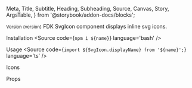   Meta,
  Title,
  Subtitle,
  Heading,
  Subheading,
  Source,
  Canvas,
  Story,
  ArgsTable,
} from '@storybook/addon-docs/blocks';


<Meta title='Components/SvgIcon' />

<Title>SvgIcon</Title>
<Subtitle>
  <small>Version {version}</small>
</Subtitle>
<Subtitle>FDK SvgIcon component displays inline svg icons.</Subtitle>

<Heading>Installation</Heading>
<Source code={`npm i ${name}`} language='bash' />

<Heading>Usage</Heading>
<Source code={`import ${SvgIcon.displayName} from '${name}';`} language='ts' />

<Subheading>Icons</Subheading>

<Canvas>
  <Story name='applicationWindowStroke'>
    <SC.Container>
      <SvgIcon name='applicationWindowStroke' />
    </SC.Container>
  </Story>
  <Story name='bookBookmarkStroke'>
    <SC.Container>
      <SvgIcon name='bookBookmarkStroke' />
    </SC.Container>
  </Story>
  <Story name='buildingStroke'>
    <SC.Container>
      <SvgIcon name='buildingStroke' />
    </SC.Container>
  </Story>
  <Story name='calendarStroke'>
    <SC.Container>
      <SvgIcon name='calendarStroke' />
    </SC.Container>
  </Story>
  <Story name='caretDownStroke'>
    <SC.Container>
      <SvgIcon name='caretDownStroke' />
    </SC.Container>
  </Story>
  <Story name='checkStroke'>
    <SC.Container>
      <SvgIcon name='checkStroke' />
    </SC.Container>
  </Story>
  <Story name='chevronDoubleDownStroke'>
    <SC.Container>
      <SvgIcon name='chevronDoubleDownStroke' />
    </SC.Container>
  </Story>
  <Story name='chevronDoubleUpStroke'>
    <SC.Container>
      <SvgIcon name='chevronDoubleUpStroke' />
    </SC.Container>
  </Story>
  <Story name='chevronDownStroke'>
    <SC.Container>
      <SvgIcon name='chevronDownStroke' />
    </SC.Container>
  </Story>
  <Story name='chevronUpStroke'>
    <SC.Container>
      <SvgIcon name='chevronUpStroke' />
    </SC.Container>
  </Story>
  <Story name='circleCheckStroke'>
    <SC.Container>
      <SvgIcon name='circleCheckStroke' />
    </SC.Container>
  </Story>
  <Story name='circleExclamationPointStroke'>
    <SC.Container>
      <SvgIcon name='circleExclamationPointStroke' />
    </SC.Container>
  </Story>
  <Story name='circleMinusStroke'>
    <SC.Container>
      <SvgIcon name='circleMinusStroke' />
    </SC.Container>
  </Story>
  <Story name='circlePlusStroke'>
    <SC.Container>
      <SvgIcon name='circlePlusStroke' />
    </SC.Container>
  </Story>
  <Story name='clockStroke'>
    <SC.Container>
      <SvgIcon name='clockStroke' />
    </SC.Container>
  </Story>
  <Story name='crossStroke'>
    <SC.Container>
      <SvgIcon name='crossStroke' />
    </SC.Container>
  </Story>
  <Story name='documentClockStroke'>
    <SC.Container>
      <SvgIcon name='documentClockStroke' />
    </SC.Container>
  </Story>
  <Story name='documentFileStroke'>
    <SC.Container>
      <SvgIcon name='documentFileStroke' />
    </SC.Container>
  </Story>
  <Story name='envelopeClosedStroke'>
    <SC.Container>
      <SvgIcon name='envelopeClosedStroke' />
    </SC.Container>
  </Story>
  <Story name='flagTriangleStroke'>
    <SC.Container>
      <SvgIcon name='flagTriangleStroke' />
    </SC.Container>
  </Story>
  <Story name='folderClosedStroke'>
    <SC.Container>
      <SvgIcon name='folderClosedStroke' />
    </SC.Container>
  </Story>
  <Story name='gearStroke'>
    <SC.Container>
      <SvgIcon name='gearStroke' />
    </SC.Container>
  </Story>
  <Story name='globeGridStroke'>
    <SC.Container>
      <SvgIcon name='globeGridStroke' />
    </SC.Container>
  </Story>
  <Story name='hourGlassStroke'>
    <SC.Container>
      <SvgIcon name='hourGlassStroke' />
    </SC.Container>
  </Story>
  <Story name='infoModelStroke'>
    <SC.Container>
      <SvgIcon name='infoModelStroke' />
    </SC.Container>
  </Story>
  <Story name='laptopCursorStroke'>
    <SC.Container>
      <SvgIcon name='laptopCursorStroke' />
    </SC.Container>
  </Story>
  <Story name='linkExternalOutlineBold'>
    <SC.Container>
      <SvgIcon name='linkExternalOutlineBold' />
    </SC.Container>
  </Story>
  <Story name='linkExternalOutlineRegular'>
    <SC.Container>
      <SvgIcon name='linkExternalOutlineRegular' />
    </SC.Container>
  </Story>
  <Story name='listAscendingStroke'>
    <SC.Container>
      <SvgIcon name='listAscendingStroke' />
    </SC.Container>
  </Story>
  <Story name='listDescendingStroke'>
    <SC.Container>
      <SvgIcon name='listDescendingStroke' />
    </SC.Container>
  </Story>
  <Story name='listUnsortedStroke'>
    <SC.Container>
      <SvgIcon name='listUnsortedStroke' />
    </SC.Container>
  </Story>
  <Story name='lockLockedStroke'>
    <SC.Container>
      <SvgIcon name='lockLockedStroke' />
    </SC.Container>
  </Story>
  <Story name='lockOpenStroke'>
    <SC.Container>
      <SvgIcon name='lockOpenStroke' />
    </SC.Container>
  </Story>
  <Story name='lockSemiOpenStroke'>
    <SC.Container>
      <SvgIcon name='lockSemiOpenStroke' />
    </SC.Container>
  </Story>
  <Story name='magnifyingGlassStroke'>
    <SC.Container>
      <SvgIcon name='magnifyingGlassStroke' />
    </SC.Container>
  </Story>
  <Story name='mapPinStroke'>
    <SC.Container>
      <SvgIcon name='mapPinStroke' />
    </SC.Container>
  </Story>
  <Story name='pencilSlashStroke'>
    <SC.Container>
      <SvgIcon name='pencilSlashStroke' />
    </SC.Container>
  </Story>
  <Story name='pencilStroke'>
    <SC.Container>
      <SvgIcon name='pencilStroke' />
    </SC.Container>
  </Story>
  <Story name='pinLocationStroke'>
    <SC.Container>
      <SvgIcon name='pinLocationStroke' />
    </SC.Container>
  </Story>
  <Story name='semicheckedStroke'>
    <SC.Container>
      <SvgIcon name='semicheckedStroke' />
    </SC.Container>
  </Story>
  <Story name='shieldLockLockedStroke'>
    <SC.Container>
      <SvgIcon name='shieldLockLockedStroke' />
    </SC.Container>
  </Story>
  <Story name='smileyExcitedStroke'>
    <SC.Container>
      <SvgIcon name='smileyExcitedStroke' />
    </SC.Container>
  </Story>
  <Story name='smileyHappyStroke'>
    <SC.Container>
      <SvgIcon name='smileyHappyStroke' />
    </SC.Container>
  </Story>
  <Story name='smileyNeutralStroke'>
    <SC.Container>
      <SvgIcon name='smileyNeutralStroke' />
    </SC.Container>
  </Story>
  <Story name='smileySadStroke'>
    <SC.Container>
      <SvgIcon name='smileySadStroke' />
    </SC.Container>
  </Story>
  <Story name='speakBubbleLettersStroke'>
    <SC.Container>
      <SvgIcon name='speakBubbleLettersStroke' />
    </SC.Container>
  </Story>
  <Story name='squareInfoStroke'>
    <SC.Container>
      <SvgIcon name='squareInfoStroke' />
    </SC.Container>
  </Story>
  <Story name='squareThreeStroke'>
    <SC.Container>
      <SvgIcon name='squareThreeStroke' />
    </SC.Container>
  </Story>
  <Story name='starStroke'>
    <SC.Container>
      <SvgIcon name='starStroke' />
    </SC.Container>
  </Story>
  <Story name='tagStroke'>
    <SC.Container>
      <SvgIcon name='tagStroke' />
    </SC.Container>
  </Story>
  <Story name='telephoneAnalogStroke'>
    <SC.Container>
      <SvgIcon name='telephoneAnalogStroke' />
    </SC.Container>
  </Story>
  <Story name='triangleExclamationPointStroke'>
    <SC.Container>
      <SvgIcon name='triangleExclamationPointStroke' />
    </SC.Container>
  </Story>
</Canvas>

<Heading>Props</Heading>
<ArgsTable of={SvgIcon} />
